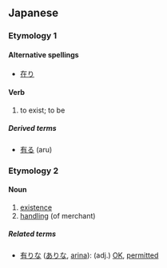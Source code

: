 ==Japanese==
{{ja-see-also|有りな}}
{{ja-kanjitab|有}}

===Etymology 1===

====Alternative spellings====
* [[在り]]

====Verb====
{{ja-verb|kk|type=3|hira=あり|rom=ari}}

# to exist; to be

=====Derived terms=====
* [[有る]] (aru)

===Etymology 2===

====Noun====
{{ja-noun|k|hira=あり|rom=ari}}

# [[existence]]
# [[handle|handling]] (of merchant)

=====Related terms=====
* [[有りな]] ([[ありな]], [[arina]]): (adj.) [[OK]], [[permitted]]